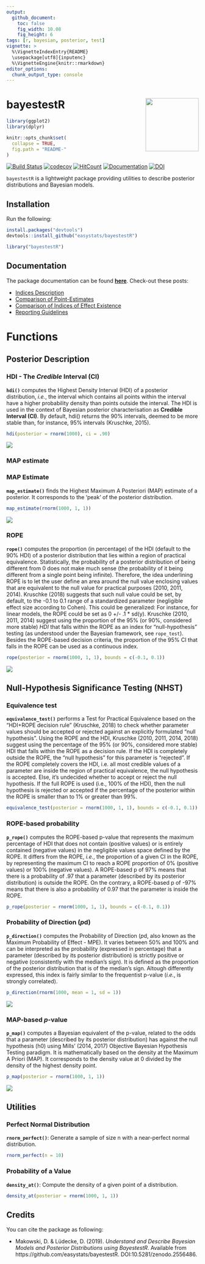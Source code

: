 ```yaml
---
output: 
  github_document:
    toc: false
    fig_width: 10.08
    fig_height: 6
tags: [r, bayesian, posterior, test]
vignette: >
  %\VignetteIndexEntry{README}
  \usepackage[utf8]{inputenc}
  %\VignetteEngine{knitr::rmarkdown}
editor_options: 
  chunk_output_type: console
---
```


# bayestestR <img src='man/figures/logo.png' align="right" height="139" />

```r
library(ggplot2)
library(dplyr)

knitr::opts_chunk$set(
  collapse = TRUE,
  fig.path = "README-"
)
```


[![Build Status](https://travis-ci.org/easystats/bayestestR.svg?branch=master)](https://travis-ci.org/easystats/bayestestR)
[![codecov](https://codecov.io/gh/easystats/bayestestR/branch/master/graph/badge.svg)](https://codecov.io/gh/easystats/bayestestR)
[![HitCount](http://hits.dwyl.io/easystats/bayestestR.svg)](http://hits.dwyl.io/easystats/bayestestR) [![Documentation](https://img.shields.io/badge/documentation-bayestestR-orange.svg?colorB=E91E63)](https://easystats.github.io/bayestestR/) 
[![DOI](https://zenodo.org/badge/165641861.svg)](https://zenodo.org/badge/latestdoi/165641861)






`bayestestR` is a lightweight package providing utilities to describe posterior distributions and Bayesian models.


## Installation


Run the following:

```r
install.packages("devtools")
devtools::install_github("easystats/bayestestR")
```
```r
library("bayestestR")
```

## Documentation

The package documentation can be found [**here**](https://easystats.github.io/bayestestR/). Check-out these posts:

- [Indices Description](https://easystats.github.io/bayestestR/articles/IndicesDescription.html)
- [Comparison of Point-Estimates](https://easystats.github.io/bayestestR/articles/2_IndicesEstimationComparison.html)
- [Comparison of Indices of Effect Existence](https://easystats.github.io/bayestestR/articles/3_IndicesExistenceComparison.html)
- [Reporting Guidelines](https://easystats.github.io/bayestestR/articles/4_Guidelines.html)

# Functions


## Posterior Description

### HDI - The *Credible* Interval (CI)

**`hdi()`** computes the Highest Density Interval (HDI) of a posterior distribution, *i.e.*, the interval which contains all points within the interval have a higher probability density than points outside the interval. The HDI is used in the context of Bayesian posterior characterisation as **Credible Interval (CI)**. By default, hdi() returns the 90\% intervals, deemed to be more stable than, for instance, 95\% intervals (Kruschke, 2015).

```r
hdi(posterior = rnorm(1000), ci = .90)
```

![](https://easystats.github.io/bayestestR/articles/IndicesDescription_files/figure-html/unnamed-chunk-3-1.png)

###  MAP estimate

### MAP Estimate

**`map_estimate()`** finds the Highest Maximum A Posteriori (MAP) estimate of a posterior. It corresponds to the 'peak' of the posterior distribution.

```r
map_estimate(rnorm(1000, 1, 1))
```

![](https://easystats.github.io/bayestestR/articles/IndicesDescription_files/figure-html/unnamed-chunk-5-1.png)

### ROPE

**`rope()`** computes the proportion (in percentage) of the HDI (default to the 90\% HDI) of a posterior distribution that lies within a region of practical equivalence. Statistically, the probability of a posterior distribution of being different from 0 does not make much sense (the probability of it being different from a single point being infinite). Therefore, the idea underlining ROPE is to let the user define an area around the null value enclosing values that are equivalent to the null value for practical purposes (2010, 2011, 2014). Kruschke (2018) suggests that such null value could be set, by default, to the -0.1 to 0.1 range of a standardized parameter (negligible effect size according to Cohen). This could be generalized: For instance, for linear models, the ROPE could be set as 0 +/- .1 \* sd(y). Kruschke (2010, 2011, 2014) suggest using the proportion of the 95\% (or 90\%, considered more stable) *HDI* that falls within the ROPE as an index for "null-hypothesis" testing (as understood under the Bayesian framework, see `rope_test`). Besides the ROPE-based decision criteria, the proportion of the 95\% CI that falls in the ROPE can be used as a continuous index.

```r
rope(posterior = rnorm(1000, 1, 1), bounds = c(-0.1, 0.1))
```

![](https://easystats.github.io/bayestestR/articles/IndicesDescription_files/figure-html/unnamed-chunk-7-1.png)

## Null-Hypothesis Significance Testing (NHST)

### Equivalence test

**`equivalence_test()`** performs a Test for Practical Equivalence based on the "HDI+ROPE decision rule" (Kruschke, 2018) to check whether parameter values should be accepted or rejected against an explicitly formulated "null hypothesis". Using the ROPE and the HDI, Kruschke (2010, 2011, 2014, 2018) suggest using the percentage of the 95\% (or 90\%, considered more stable) HDI that falls within the ROPE as a decision rule. If the HDI is completely outside the ROPE, the "null hypothesis" for this parameter is "rejected". If the ROPE completely covers the HDI, i.e. all most credible values of a parameter are inside the region of practical equivalence, the null hypothesis is accepted. Else, it’s undecided whether to accept or reject the null hypothesis. If the full ROPE is used (i.e., 100\% of the HDI), then the null hypothesis is rejected or accepted if the percentage of the posterior within the ROPE is smaller than to 1\% or greater than 99\%.

```r
equivalence_test(posterior = rnorm(1000, 1, 1), bounds = c(-0.1, 0.1))
```


### ROPE-based probability

**`p_rope()`** computes the ROPE-based p-value that represents the maximum percentage of HDI that does not contain (positive values) or is entirely contained (negative values) in the negligible values space defined by the ROPE. It differs from the ROPE, *i.e.*, the proportion of a given CI in the ROPE, by representing the maximum CI to reach a ROPE proportion of 0\% (positive values) or 100\% (negative values). A ROPE-based p of 97\% means that there is a probability of .97 that a parameter (described by its posterior distribution) is outside the ROPE. On the contrary, a ROPE-based p of -97\% means that there is also a probability of 0.97 that the parameter is inside the ROPE.

```r
p_rope(posterior = rnorm(1000, 1, 1), bounds = c(-0.1, 0.1))
```

### Probability of Direction (*p*d)

**`p_direction()`** computes the Probability of Direction (*p*d, also known as the Maximum Probability of Effect - MPE). It varies between 50\% and 100\% and can be interpreted as the probability (expressed in percentage) that a parameter (described by its posterior distribution) is strictly positive or negative (consistently with the median's sign). It is defined as the proportion of the posterior distribution that is of the median's sign. Altough differently expressed, this index is fairly similar to the frequentist p-value (*i.e.*, is strongly correlated).

```r
p_direction(rnorm(1000, mean = 1, sd = 1))
```

![](https://easystats.github.io/bayestestR/articles/IndicesDescription_files/figure-html/unnamed-chunk-11-1.png)

### MAP-based *p*-value

**`p_map()`** computes a Bayesian equivalent of the p-value, related to the odds that a parameter (described by its posterior distribution) has against the null hypothesis (h0) using Mills' (2014, 2017) Objective Bayesian Hypothesis Testing paradigm. It is mathematically based on the density at the Maximum A Priori (MAP). It corresponds to the density value at 0 divided by the density of the highest density point.

```r
p_map(posterior = rnorm(1000, 1, 1))
```

![](https://easystats.github.io/bayestestR/articles/IndicesDescription_files/figure-html/unnamed-chunk-13-1.png)

## Utilities

### Perfect Normal Distribution

**`rnorm_perfect()`**: Generate a sample of size n with a near-perfect normal distribution.

```r
rnorm_perfect(n = 10)
```

### Probability of a Value

**`density_at()`**: Compute the density of a given point of a distribution.

```r
density_at(posterior = rnorm(1000, 1, 1))
```




## Credits

You can cite the package as following:

- Makowski, D. \& Lüdecke, D. (2019). *Understand and Describe Bayesian Models and Posterior Distributions using BayestestR*. Available from https://github.com/easystats/bayestestR. DOI:10.5281/zenodo.2556486.